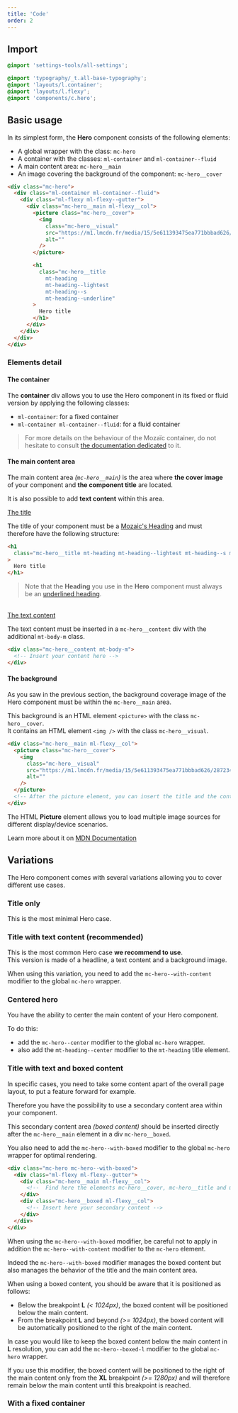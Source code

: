 ```yaml
---
title: 'Code'
order: 2
---
```


## Import

```scss
@import 'settings-tools/all-settings';

@import 'typography/_t.all-base-typography';
@import 'layouts/l.container';
@import 'layouts/l.flexy';
@import 'components/c.hero';
```

## Basic usage

In its simplest form, the **Hero** component consists of the following elements:

- A global wrapper with the class: `mc-hero`
- A container with the classes: `ml-container` and `ml-container--fluid`
- A main content area: `mc-hero__main`
- An image covering the background of the component: `mc-hero__cover`

```html
<div class="mc-hero">
  <div class="ml-container ml-container--fluid">
    <div class="ml-flexy ml-flexy--gutter">
      <div class="mc-hero__main ml-flexy__col">
        <picture class="mc-hero__cover">
          <img
            class="mc-hero__visual"
            src="https://m1.lmcdn.fr/media/15/5e611393475ea771bbbad626/2872342965/greenkub-maison-sans-permis5e611393063b330009a4a405.jpg?width=800&crop=16:9,smart"
            alt=""
          />
        </picture>

        <h1
          class="mc-hero__title 
            mt-heading
            mt-heading--lightest
            mt-heading--s 
            mt-heading--underline"
        >
          Hero title
        </h1>
      </div>
    </div>
  </div>
</div>
```

### Elements detail

#### The container

The **container** div allows you to use the Hero component in its fixed or fluid version by applying the following classes:

- `ml-container`: for a fixed container
- `ml-container ml-container--fluid`: for a fluid container

> For more details on the behaviour of the Mozaïc container, do not hesitate to consult [the documentation dedicated](/foundations/layout/container/) to it.

#### The main content area

The main content area _(`mc-hero__main`)_ is the area where **the cover image** of your component and **the component title** are located.

It is also possible to add **text content** within this area.

<u>The title</u>

The title of your component must be a [Mozaic's Heading](/components/heading/) and must therefore have the following structure:

```html
<h1
  class="mc-hero__title mt-heading mt-heading--lightest mt-heading--s mt-heading--underline"
>
  Hero title
</h1>
```

> Note that the **Heading** you use in the **Hero** component must always be an [underlined heading](/components/heading/#underlined-headings).

<br />
<u>The text content</u>

The text content must be inserted in a `mc-hero__content` div with the additional `mt-body-m` class.

```html
<div class="mc-hero__content mt-body-m">
  <!-- Insert your content here -->
</div>
```

#### The background

As you saw in the previous section, the background coverage image of the Hero component must be within the `mc-hero__main` area.

This background is an HTML element `<picture>` with the class `mc-hero__cover`. <br/>It contains an HTML element `<img />` with the class `mc-hero__visual`.

```html
<div class="mc-hero__main ml-flexy__col">
  <picture class="mc-hero__cover">
    <img
      class="mc-hero__visual"
      src="https://m1.lmcdn.fr/media/15/5e611393475ea771bbbad626/2872342965/greenkub-maison-sans-permis5e611393063b330009a4a405.jpg?width=800&crop=16:9,smart"
      alt=""
    />
  </picture>
  <!-- After the picture element, you can insert the title and the content of your component  -->
</div>
```

<Highlight type="tips" title="Take advantage of the picture element">

The HTML **Picture** element allows you to load multiple image sources for different display/device scenarios.

Learn more about it on [MDN Documentation](https://developer.mozilla.org/en-US/docs/Web/HTML/Element/picture)

</Highlight>

## Variations

The Hero component comes with several variations allowing you to cover different use cases.

### Title only

This is the most minimal Hero case.

<Story id="content-hero--default" height="400" />

### Title with text content (recommended)

This is the most common Hero case **we recommend to use**. <br/>This version is made of a headline, a text content and a background image.

When using this variation, you need to add the `mc-hero--with-content` modifier to the global `mc-hero` wrapper.

<Story id="content-hero--with-content" height="400" />

### Centered hero

You have the ability to center the main content of your Hero component.

To do this:

- add the `mc-hero--center` modifier to the global `mc-hero` wrapper.
- also add the `mt-heading--center` modifier to the `mt-heading` title element.

<Story id="content-hero--title-centered" height="400" />

<Story id="content-hero--centered-content" height="400" />

### Title with text and boxed content

In specific cases, you need to take some content apart of the overall page layout, to put a feature forward for example.

Therefore you have the possibility to use a secondary content area within your component.

This secondary content area _(boxed content)_ should be inserted directly after the `mc-hero__main` element in a div `mc-hero__boxed`.

You also need to add the `mc-hero--with-boxed` modifier to the global `mc-hero` wrapper for optimal rendering.

```html
<div class="mc-hero mc-hero--with-boxed">
  <div class="ml-flexy ml-flexy--gutter">
    <div class="mc-hero__main ml-flexy__col">
      <!--  Find here the elements mc-hero__cover, mc-hero__title and mc-hero__content -->
    </div>
    <div class="mc-hero__boxed ml-flexy__col">
      <!-- Insert here your secondary content -->
    </div>
  </div>
</div>
```

<Story id="content-hero--boxed-content" height="700" />

<Highlight type="warning">

When using the `mc-hero--with-boxed` modifier, be careful not to apply in addition the `mc-hero--with-content` modifier to the `mc-hero` element.

Indeed the `mc-hero--with-boxed` modifier manages the boxed content but also manages the behavior of the title and the main content area.

</Highlight>

<Highlight title="More about the boxed content position">

When using a boxed content, you should be aware that it is positioned as follows:

- Below the breakpoint **L** _(< 1024px)_, the boxed content will be positioned below the main content.
- From the breakpoint **L** and beyond _(>= 1024px)_, the boxed content will be automatically positioned to the right of the main content.

</Highlight>

<Highlight type="tips">

In case you would like to keep the boxed content below the main content in **L** resolution, you can add the `mc-hero--boxed-l` modifier to the global `mc-hero` wrapper.

If you use this modifier, the boxed content will be positioned to the right of the main content only from the **XL** breakpoint _(>= 1280px)_ and will therefore remain below the main content until this breakpoint is reached.

</Highlight>

### With a fixed container

<Story id="content-hero--fixed" height="400" />
